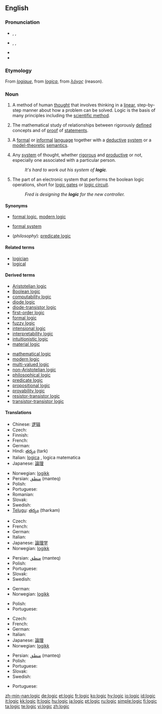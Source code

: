 {{wikipedia|dab=logic (disambiguation)|logic}}
==English==

===Pronunciation===
* {{a|RP}} {{enPR|lŏj'ĭk}}, {{IPA|/ˈlɒdʒɪk/}}, {{SAMPA|/"lQdZIk/}}
* {{a|US}} {{enPR|lŏj'ĭk}}, {{IPA|/ˈlɑːdʒɪk/}}, {{SAMPA|/"lA:dZIk/}}
* {{audio|en-us-logic.ogg|Audio (US)}}
* {{rhymes|ɒdʒɪk}}

===Etymology===
From {{OF.}} ''[[logique#Old French|logique]]'', from {{L.}} ''[[logica#Latin|logica]]'', from {{AGr.}} ''[[λόγος]]'' (reason).

===Noun===
{{wikipedia}}
{{en-noun|s|-}}

# {{uncountable}} A method of human [[thought]] that involves thinking in a [[linear]], step-by-step manner about how a problem can be solved. Logic is the basis of many principles including the [[scientific method]].
# {{uncountable}} {{mathematics}} The mathematical study of relationships between rigorously [[define]]d concepts and of [[proof]] of [[statement]]s.
# {{countable}} {{mathematics}}  A [[formal]] or [[informal]] [[language]] together with a [[deductive]] [[system]] or a [[model theory|model-theoretic]] [[semantics]].
# {{uncountable}} Any [[system]] of thought, whether [[rigorous]] and [[productive]] or not, especially one associated with a particular person.
#: ''It's hard to work out his system of '''logic'''.''
# {{uncountable}} The part of an electronic system that performs the boolean logic operations, short for [[logic gate]]s or [[logic circuit]].
#: ''Fred is designing the '''logic''' for the new controller.''

====Synonyms====
* {{sense|mathematics, study}} [[formal logic]], [[modern logic]]
* {{sense|mathematics, system}} [[formal system]]
* (''philosophy''): [[predicate logic]]

====Related terms====
* [[logician]]
* [[logical]]

====Derived terms====
{{rel-top|Derived terms}}
* [[Aristotelian logic]]
* [[Boolean logic]]
* [[computability logic]]
* [[diode logic]]
* [[diode-transistor logic]]
* [[first-order logic]]
* [[formal logic]]
* [[fuzzy logic]]
* [[intensional logic]]
* [[interpretability logic]]
* [[intuitionistic logic]]
* [[material logic]]
{{rel-mid}}
* [[mathematical logic]]
* [[modern logic]]
* [[multi-valued logic]]
* [[non-Aristotelian logic]]
* [[philosophical logic]]
* [[predicate logic]]
* [[propositional logic]]
* [[provability logic]]
* [[resistor-transistor logic]]
* [[transistor-transistor logic]]
{{rel-bottom}}

====Translations====
{{trans-top|method of human thought}}
* Chinese: [[逻辑]]
* Czech: {{t-|cs|logika|f}}
* Finnish: {{t+|fi|logiikka}}
* French: {{t+|fr|logique|f}}
* German: {{t+|de|Logik|f}}
* Hindi: [[తర్కం]] (tark)
* Italian: [[logica#Italian|logica]] {{f}}, logica matematica
* Japanese: [[論理]]
{{trans-mid}}
* Norwegian: [[logikk]] {{m}}
* Persian: [[منطق]] (manteq)
* Polish: {{t-|pl|logika|f}}
* Portuguese: {{t+|pt|lógica|f}}
* Romanian: {{t|ro|logică|f}}
* Slovak: {{t-|sk|logika|f}}
* Swedish: {{t+|sv|logik|c}}
* [[Telugu]]: [[తర్కం]] (tharkam)
{{trans-bottom}}

{{trans-top|mathematical study}}
* Czech: {{t-|cs|logika|f}}
* French: {{t+|fr|logique|f}}
* German: {{t+|de|Logik|f}}
* Italian: {{t+|it|logica|f}}
* Japanese: [[論理学]]
* Norwegian: [[logikk]] {{m}}
{{trans-mid}}
* Persian: [[منطق]] (manteq)
* Polish: {{t-|pl|logika|f}}
* Portuguese: {{t+|pt|lógica|f}}
* Slovak: {{t-|sk|logika|f}}
* Swedish: {{t+|sv|logik|c}}
{{trans-bottom}}

{{trans-top|formal or informal language}}
* German: {{t+|de|Logik|f}}
* Norwegian: [[logikk]] {{m}}
{{trans-mid}}
* Polish: {{t-|pl|logika|f}}
* Portuguese: {{t+|pt|lógica|f}}
{{trans-bottom}}

{{trans-top|any system of thought, irrespective of its rigor or productiveness}}
* Czech: {{t-|cs|logika|f}}
* French: {{t+|fr|logique|f}}
* German: {{t+|de|Logik|f}}
* Italian: {{t+|it|logica|f}}
* Japanese: [[論理]]
* Norwegian: [[logikk]] {{m}}
{{trans-mid}}
* Persian: [[منطق]] (manteq)
* Polish: {{t-|pl|logika|f}}
* Portuguese: {{t+|pt|lógica|f}}
* Slovak: {{t-|sk|logika|f}}
* Swedish: {{t+|sv|logik|c}}
{{trans-bottom}}

{{trans-top|part of an electronic system that performs the boolean logic operations}}
* Portuguese: {{t+|pt|lógica|f}}
{{trans-mid}}
{{trans-bottom}}

[[zh-min-nan:logic]]
[[de:logic]]
[[et:logic]]
[[fr:logic]]
[[ko:logic]]
[[hy:logic]]
[[io:logic]]
[[id:logic]]
[[it:logic]]
[[kk:logic]]
[[lt:logic]]
[[hu:logic]]
[[ja:logic]]
[[pt:logic]]
[[ru:logic]]
[[simple:logic]]
[[fi:logic]]
[[ta:logic]]
[[te:logic]]
[[vi:logic]]
[[zh:logic]]
